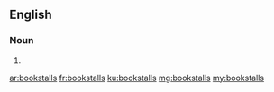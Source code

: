 ==English==

===Noun===
{{head|en|plural}}

# {{plural of|bookstall|lang=en}}

[[ar:bookstalls]]
[[fr:bookstalls]]
[[ku:bookstalls]]
[[mg:bookstalls]]
[[my:bookstalls]]